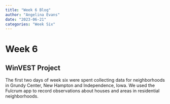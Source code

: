 ```yaml
---
title: "Week 6 Blog"
author: "Angelina Evans"
date: "2023-06-21"
categories: "Week Six"
---
```


# Week 6

## WinVEST Project

The first two days of week six were spent collecting data for neighborhoods in Grundy Center, New Hampton and Independence, Iowa. We used the Fulcrum app to record observations about houses and areas in residential neighborhoods.

## 
